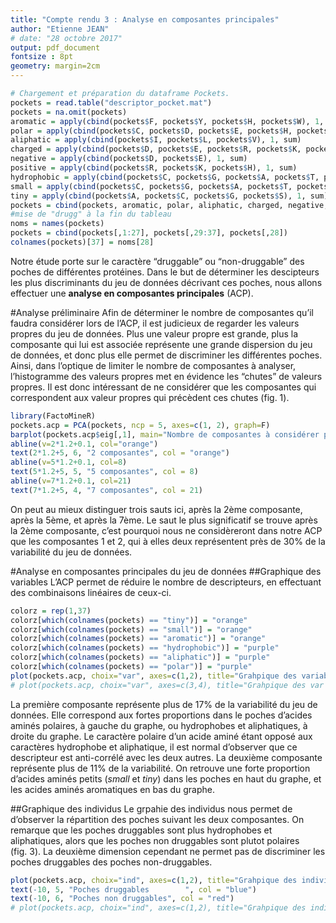 ```yaml
---
title: "Compte rendu 3 : Analyse en composantes principales"
author: "Etienne JEAN"
# date: "28 octobre 2017"
output: pdf_document
fontsize : 8pt
geometry: margin=2cm
---
```



```r
# Chargement et préparation du dataframe Pockets.
pockets = read.table("descriptor_pocket.mat")
pockets = na.omit(pockets)
aromatic = apply(cbind(pockets$F, pockets$Y, pockets$H, pockets$W), 1, sum)
polar = apply(cbind(pockets$C, pockets$D, pockets$E, pockets$H, pockets$K, pockets$N, pockets$Q, pockets$R, pockets$S, pockets$T, pockets$W, pockets$Y), 1, sum)
aliphatic = apply(cbind(pockets$I, pockets$L, pockets$V), 1, sum)
charged = apply(cbind(pockets$D, pockets$E, pockets$R, pockets$K, pockets$H), 1, sum)
negative = apply(cbind(pockets$D, pockets$E), 1, sum)
positive = apply(cbind(pockets$R, pockets$K, pockets$H), 1, sum)
hydrophobic = apply(cbind(pockets$C, pockets$G, pockets$A, pockets$T, pockets$V, pockets$L, pockets$I, pockets$M, pockets$F, pockets$W, pockets$H, pockets$Y, pockets$K), 1, sum)
small = apply(cbind(pockets$C, pockets$G, pockets$A, pockets$T, pockets$V, pockets$S, pockets$D, pockets$N, pockets$P), 1, sum)
tiny = apply(cbind(pockets$A, pockets$C, pockets$G, pockets$S), 1, sum)
pockets = cbind(pockets, aromatic, polar, aliphatic, charged, negative, positive, hydrophobic, small, tiny)
#mise de "drugg" à la fin du tableau
noms = names(pockets)
pockets = cbind(pockets[,1:27], pockets[,29:37], pockets[,28])
colnames(pockets)[37] = noms[28]
```




Notre étude porte sur le caractère "druggable" ou "non-druggable" des poches de différentes protéines. Dans le but de déterminer les descipteurs les plus discriminants du jeu de données décrivant ces poches, nous allons effectuer une **analyse en composantes principales** (ACP).

#Analyse préliminaire
Afin de déterminer le nombre de composantes qu'il faudra considérer lors de l'ACP, il est judicieux de regarder les valeurs propres du jeu de données. Plus une valeur propre est grande, plus la composante qui lui est associée représente une grande dispersion du jeu de données, et donc plus elle permet de discriminer les différentes poches. Ainsi, dans l'optique de limiter le nombre de composantes à analyser, l'histogramme des valeurs propres met en évidence les "chutes" de valeurs propres. Il est donc intéressant de ne considérer que les composantes qui correspondent aux valeur propres qui précèdent ces chutes (fig. 1).


```r
library(FactoMineR)
pockets.acp = PCA(pockets, ncp = 5, axes=c(1, 2), graph=F)
barplot(pockets.acp$eig[,1], main="Nombre de composantes à considérer pour l'ACP", names.arg=1:nrow(pockets.acp$eig), xlab = "composantes", ylab = "valeurs propres")
abline(v=2*1.2+0.1, col="orange")
text(2*1.2+5, 6, "2 composantes", col = "orange")
abline(v=5*1.2+0.1, col=8)
text(5*1.2+5, 5, "5 composantes", col = 8)
abline(v=7*1.2+0.1, col=21)
text(7*1.2+5, 4, "7 composantes", col = 21)

```

On peut au mieux distinguer trois sauts ici, après la 2ème composante, après la 5ème, et après la 7ème. Le saut le plus significatif se trouve après la 2ème composante, c'est pourquoi nous ne considèreront dans notre ACP que les composantes 1 et 2, qui à elles deux représentent près de 30% de la variabilité du jeu de données. 



#Analyse en composantes principales du jeu de données
##Graphique des variables
L'ACP permet de réduire le nombre de descripteurs, en effectuant des combinaisons linéaires de ceux-ci.
```r
colorz = rep(1,37)
colorz[which(colnames(pockets) == "tiny")] = "orange"
colorz[which(colnames(pockets) == "small")] = "orange"
colorz[which(colnames(pockets) == "aromatic")] = "orange"
colorz[which(colnames(pockets) == "hydrophobic")] = "purple"
colorz[which(colnames(pockets) == "aliphatic")] = "purple"
colorz[which(colnames(pockets) == "polar")] = "purple"
plot(pockets.acp, choix="var", axes=c(1,2), title="Grahpique des variables", col.var=colorz)
# plot(pockets.acp, choix="var", axes=c(3,4), title="Grahpique des var 34")

```
La première composante représente plus de 17% de la variabilité du jeu de données. Elle correspond aux fortes proportions dans le poches d'acides aminés polaires, à gauche du graphe, ou hydrophobes et aliphatiques, à droite du graphe. Le caractère polaire d'un acide aminé étant opposé aux caractères hydrophobe et aliphatique, il est normal d'observer que ce descripteur est anti-corrélé avec les deux autres.
La deuxième composante représente plus de 11% de la variabilité. On retrouve une forte proportion d'acides aminés petits (*small* et *tiny*) dans les poches en haut du graphe, et les acides aminés aromatiques en bas du graphe.



##Graphique des individus
Le grpahie des individus nous permet de d'observer la répartition des poches suivant les deux composantes. On remarque que les poches druggables sont plus hydrophobes et aliphatiques, alors que les poches non druggables sont plutot polaires (fig. 3). La deuxième dimension cependant ne permet pas de discriminer les poches druggables des poches non-druggables.

```r
plot(pockets.acp, choix="ind", axes=c(1,2), title="Grahpique des individus", col.ind = (pockets$drugg*2)+2)
text(-10, 5, "Poches druggables        ", col = "blue")
text(-10, 6, "Poches non druggables", col = "red")
# plot(pockets.acp, choix="ind", axes=c(1,2), title="Grahpique des individus", col.ind = pockets$hydrophobic*5)

```



















